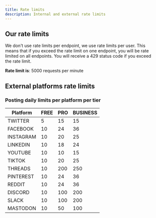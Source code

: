 ```yaml
---
title: Rate limits
description: Internal and external rate limits
---
```


## Our rate limits
<Note>
  We don't use rate limits per endpoint, we use rate limits per user. This means that if you exceed the rate limit on one endpoint, you will be rate limited on all endpoints. You will receive a 429 status code if you exceed the rate limit.
</Note>

**Rate limit is**: 5000 requests per minute


## External platforms rate limits
### Posting daily limits per platform per tier
| Platform | FREE | PRO | BUSINESS | 
| -------- | ---- | --- | -------- |
| TWITTER  | 5 | 15 | 15 |
| FACEBOOK  | 10 | 24 | 36 |
| INSTAGRAM  | 10 | 20 | 25 |
| LINKEDIN  | 10 | 18 | 24 |
| YOUTUBE  | 10 | 10 | 15 |
| TIKTOK  | 10 | 20 | 25 |
| THREADS  | 10 | 200 | 250 |
| PINTEREST  | 10 | 24 | 36 |
| REDDIT  | 10 | 24 | 36 |
| DISCORD  | 10 | 100 | 200 |
| SLACK  | 10 | 100 | 200 |
| MASTODON  | 10 | 50 | 100 |